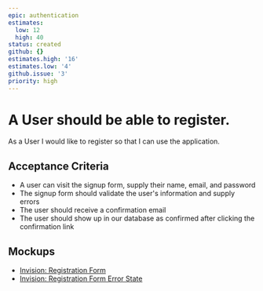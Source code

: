 ```yaml
---
epic: authentication
estimates:
  low: 12
  high: 40
status: created
github: {}
estimates.high: '16'
estimates.low: '4'
github.issue: '3'
priority: high
---
```

# A User should be able to register.

As a User I would like to register so that I can use the application.

## Acceptance Criteria

*   A user can visit the signup form, supply their name, email, and password
*   The signup form should validate the user's information and supply errors
*   The user should receive a confirmation email
*   The user should show up in our database as confirmed after clicking the confirmation link

## Mockups

*   [Invision: Registration Form](https://invisionapp.com)
*   [Invision: Registration Form Error State](https://invisionapp.com)
